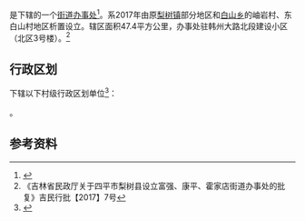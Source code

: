 {{中国乡级行政区|22/03/22/003/000
|建置时间 = 2017年
|政府驻地 = 韩州大路北段建设小区（北区3号楼）
|总面积 = 47.4 平方公里
|总人口 = 50,232
|户籍人口 = 
|户籍人口年份 = 
|常住人口 = 
|常住人口年份 = 
|人口密度 = 
|GDP = 
|邮政编码 =136599
}}

'''{{PAGENAMEBASE}}'''是{{PRC admin/fullname|22/03/22/003/000|3}}下辖的一个[[街道办事处|街道办事处]]<ref>{{PRC admin/ref sgc|{{PRC admin/parent|22/03/22/003/000}}}}</ref>。系2017年由原[[梨树镇_(梨树县)|梨树镇]]部分地区和[[白山乡_(梨树县)|白山乡]]的岫岩村、东白山村地区析置设立。辖区面积47.4平方公里，办事处驻韩州大路北段建设小区（北区3号楼）。<ref>《吉林省民政厅关于四平市梨树县设立富强、康平、霍家店街道办事处的批复》吉民行批【2017】7号</ref>


== 行政区划 ==
{{PAGENAMEBASE}}下辖以下村级行政区划单位<ref>{{PRC admin/ref sgc|22/03/22/003/000}}</ref>：

{{PRC admin/children|22/03/22/003/000}}。

== 参考资料 ==
{{reflist}}

{{吉林行政区划小作品}}
{{PRC admin/navcat|22/03/22/003/000}}